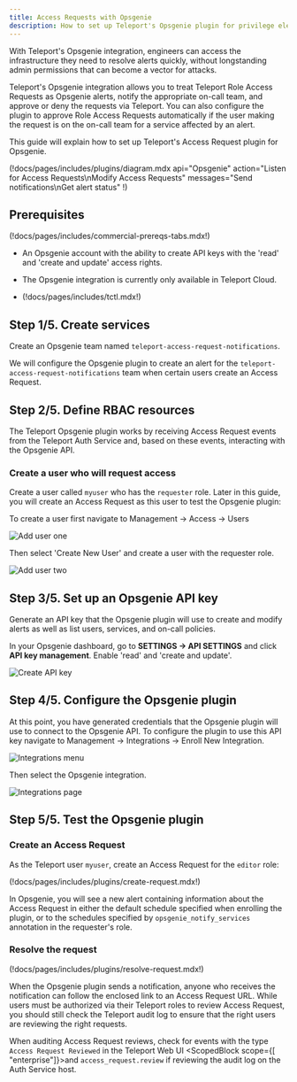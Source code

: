```yaml
---
title: Access Requests with Opsgenie
description: How to set up Teleport's Opsgenie plugin for privilege elevation approvals.
---
```


With Teleport's Opsgenie integration, engineers can access the infrastructure
they need to resolve alerts quickly, without longstanding admin permissions
that can become a vector for attacks.

Teleport's Opsgenie integration allows you to treat Teleport Role Access
Requests as Opsgenie alerts, notify the appropriate on-call team, and
approve or deny the requests via Teleport. You can also configure the plugin to
approve Role Access Requests automatically if the user making the request is on
the on-call team for a service affected by an alert.

This guide will explain how to set up Teleport's Access Request plugin for
Opsgenie.

(!docs/pages/includes/plugins/diagram.mdx api="Opsgenie" action="Listen for Access Requests\nModify Access Requests" messages="Send notifications\nGet alert status" !)

## Prerequisites

(!docs/pages/includes/commercial-prereqs-tabs.mdx!)

- An Opsgenie account with the ability to create API keys with the 'read' and
  'create and update' access rights.

- The Opsgenie integration is currently only available in Teleport Cloud.

- (!docs/pages/includes/tctl.mdx!)

## Step 1/5. Create services

Create an Opsgenie team named `teleport-access-request-notifications`.

We will configure the Opsgenie plugin to create an alert for the
`teleport-access-request-notifications` team when certain users
create an Access Request.

## Step 2/5. Define RBAC resources

The Teleport Opsgenie plugin works by receiving Access Request events from the
Teleport Auth Service and, based on these events, interacting with the Opsgenie
API.

### Create a user who will request access

Create a user called `myuser` who has the `requester` role. Later in this
guide, you will create an Access Request as this user to test the Opsgenie
plugin:

To create a user first navigate to Management -> Access -> Users

![Add user one](../../../img/enterprise/plugins/opsgenie/add-user-one.png)

Then select 'Create New User' and create a user with the requester role.

![Add user two](../../../img/enterprise/plugins/opsgenie/add-user-two.png)

## Step 3/5. Set up an Opsgenie API key

Generate an API key that the Opsgenie plugin will use to create and modify
alerts as well as list users, services, and on-call policies.

In your Opsgenie dashboard, go to **SETTINGS → API SETTINGS** and click
**API key management**. Enable 'read' and 'create and update'.

![Create API key](../../../img/enterprise/plugins/opsgenie/opsgenie-api-key.png)

## Step 4/5. Configure the Opsgenie plugin

At this point, you have generated credentials that the Opsgenie plugin will use
to connect to the Opsgenie API. To configure the plugin to use this API key navigate
to Management -> Integrations -> Enroll New Integration.

![Integrations menu](../../../img/enterprise/plugins/opsgenie/opsgenie-integrations-menu.png)

Then select the Opsgenie integration.

![Integrations page](../../../img/enterprise/plugins/opsgenie/opsgenie-integration-page.png)

## Step 5/5. Test the Opsgenie plugin

### Create an Access Request

As the Teleport user `myuser`, create an Access Request for the `editor` role:

(!docs/pages/includes/plugins/create-request.mdx!)

In Opsgenie, you will see a new alert containing information about the
Access Request in either the default schedule specified when enrolling the plugin,
or to the schedules specified by `opsgenie_notify_services` annotation in the requester's role.

### Resolve the request

(!docs/pages/includes/plugins/resolve-request.mdx!)

<Admonition title="Auditing Access Requests">

When the Opsgenie plugin sends a notification, anyone who receives the
notification can follow the enclosed link to an Access Request URL. While users
must be authorized via their Teleport roles to review Access Request, you
should still check the Teleport audit log to ensure that the right users are
reviewing the right requests.

When auditing Access Request reviews, check for events with the type `Access
Request Reviewed` in the Teleport Web UI <ScopedBlock scope={[
"enterprise"]}>and `access_request.review` if reviewing the audit log on the
Auth Service host</ScopedBlock>.

</Admonition>
